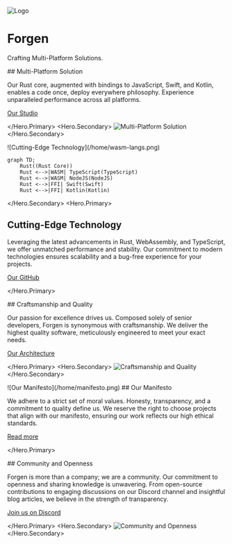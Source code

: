 
<Animation />

<div className="my-18">
<Jumbotron>

![Logo](/logo.png)

# Forgen

Crafting Multi-Platform Solutions.

</Jumbotron>
</div>

<Hero>
<Hero.Primary>
## Multi-Platform Solution

Our Rust core, augmented with bindings to JavaScript, Swift, and Kotlin, enables a <Highlight>code once, deploy everywhere</Highlight> philosophy. Experience unparalleled performance across all platforms.

[Our Studio](/en/studio)

</Hero.Primary>
<Hero.Secondary>
![Multi-Platform Solution](/home/multiplatform.png)
</Hero.Secondary>
</Hero>

<Hero>
<Hero.Secondary>
![Cutting-Edge Technology](/home/wasm-langs.png)

```mermaid
graph TD;
    Rust((Rust Core))
    Rust <-->|WASM| TypeScript(TypeScript)
    Rust <-->|WASM| NodeJS(NodeJS)
    Rust <-->|FFI| Swift(Swift)
    Rust <-->|FFI| Kotlin(Kotlin)
```

</Hero.Secondary>
<Hero.Primary>
## Cutting-Edge Technology

Leveraging the latest advancements in Rust, WebAssembly, and TypeScript, we offer unmatched performance and stability. Our commitment to modern technologies ensures scalability and a bug-free experience for your projects.

[Our GitHub](https://github.com/forgen-org)

</Hero.Primary>
</Hero>

<Hero right>
<Hero.Primary>
## Craftsmanship and Quality

Our passion for excellence drives us. Composed solely of senior developers, Forgen is synonymous with craftsmanship. We deliver the highest quality software, meticulously engineered to meet your exact needs.

[Our Architecture](/en/learn/introduction)

</Hero.Primary>
<Hero.Secondary>
![Craftsmanship and Quality](/home/bugfree.png)
</Hero.Secondary>
</Hero>

<Hero>
<Hero.Secondary>
![Our Manifesto](/home/manifesto.png)
</Hero.Secondary>
<Hero.Primary>
## Our Manifesto

We adhere to a strict set of moral values. Honesty, transparency, and a commitment to quality define us. We reserve the right to choose projects that align with our manifesto, ensuring our work reflects our high ethical standards.

[Read more](/en/manifesto)

</Hero.Primary>
</Hero>

<Hero right>
<Hero.Primary>
## Community and Openness

Forgen is more than a company; we are a community. Our commitment to openness and sharing knowledge is unwavering. From open-source contributions to engaging discussions on our Discord channel and insightful blog articles, we believe in the strength of transparency.

[Join us on Discord](https://discord.gg/6fTK3ssg)

</Hero.Primary>
<Hero.Secondary>
![Community and Openness](/home/discord.png)
</Hero.Secondary>
</Hero>
